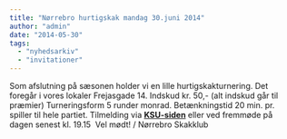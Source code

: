 ```yaml
---
title: "Nørrebro hurtigskak mandag 30.juni 2014"
author: "admin"
date: "2014-05-30"
tags: 
  - "nyhedsarkiv"
  - "invitationer"
---
```


Som afslutning på sæsonen holder vi en lille hurtigskakturnering. Det foregår i vores lokaler Frejasgade 14. Indskud kr. 50,- (alt indskud går til præmier) Turneringsform 5 runder monrad. Betænkningstid 20 min. pr. spiller til hele partiet. Tilmelding via **[KSU-siden](http://www.ksu.dk/kalender/dotnet/viskalender.aspx?id=1353)** eller ved fremmøde på dagen senest kl. 19.15  Vel mødt! / Nørrebro Skakklub
